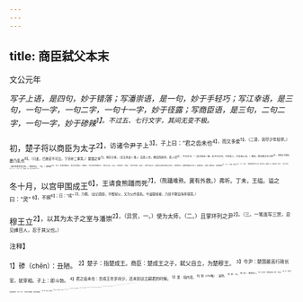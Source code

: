 ```yaml
---
---
---
```

title: 商臣弑父本末
---



文公元年

*写子上语，是四句，妙于错落；写潘崇语，是一句，妙于手轻巧；写江幸语，是三句，一句一字，一句二字，一句十一字，妙于径露；写商臣语，是三句，二句二字，一句一字，妙于碜辣<sup>1】。不过五、七行文字，其间无变不极。*

初，楚子将以商臣为太子<sup>2】，访诸令尹子上<sup>3】。子上曰：“君之齿未也<sup>4】，而又多爱<sup>5】，（二语，说尽少年轻举。）畿乃乱也<sup>6】。（只此，已断定不可立。下另补二事耳。）楚国之举<sup>7】，恒在少者。（言又有此一事。）且是人也，蜂目而豺声，忍人也<sup>8】，不可立也。”（言又有此一事。此不可立句，只顶忍人，不总承上文。）弗听。既又欲立王子职<sup>9】，而戮太子商臣。（果应齿未多爱之料。）商臣闻之，（句。）而未察<sup>10】，（句。）告其师潘崇曰：“若之何而察之？”潘崇曰：“享江芈而勿敬也0。”（轻巧之至。）从之。江芈怒曰：“呼@！（犹今云嘎。）役夫！（犹今云奴才。）宜君王之欲杀汝而立职也。”（轻轻毕吐，因更思潘崇之巧也。）告潘崇曰：“信矣。”潘崇曰：“能事诸乎<sup>3】？”曰：“不能。”“能行乎<sup>4】？”曰：“不能。”（潘柴明知商臣欲行大事，特不便开口，故假作二问，看他连答二“不能”。）“能行大事乎<sup>5】”曰：“能。”（二“不能”“一能”，写得辣甚，疾甚，果又应“蜂目豺声”之料。）

冬十月，以宫甲围成王<sup>6】，王请食熊蹯而死<sup>7】。（熊蹯难熟，冀有外救。）弗听。丁未，王缢。谥之曰：“灵”
<sup>6】，不瞑<sup>6】；曰：“成”
<sup>2】，乃瞑。（此记商臣，不惟狱父，又为父作恶名。今谥楚成者，乃目不瞑自争所得耳。）

穆王立<sup>2】，以其为太子之室与潘崇<sup>2】，（异赏，一。）使为太师，（二。）且掌环列之尹<sup>2】。（三。一笔连写三赏，总见蜂目人，忍于其父也。）

<sup>注释】

<sup>1】碜（chěn）：丑陋。
<sup>2】楚子：指楚成王。商臣：楚成王之子，弑父自立，为楚穆王。
<sup>3】令尹：楚国最高行政长官，犹宰相。子上：即斗勃。
<sup>4】君之齿未也：言成王年岁尚少，还未到议立嗣君的时候。
<sup>5】爱：指内宠。
<sup>6】勤（chù触）：废除。
<sup>7】举：立。
<sup>8】忍人：残忍的人。
<sup>9】王子职：商臣庶弟。察：复审。
<sup>10】享：通“飨”，设酒宴款待。江芈（mǐ）：楚成王的妹妹，商臣的姑姑。
<sup>12】呼：叹词，表惊怪。
<sup>13】诸：这里作“之”字用。
<sup>14】行：出亡。
<sup>15】大事：杜预注：“大事谓弑君。”
<sup>16】官甲：指守卫太子宫的甲兵。
<sup>17】熊路（fán著）：熊掌。其物难熟，成王请食熊掌，意在延长时间，待外援。
<sup>18】灵：恶谥，据《谥法解》：“乱而不损曰灵。”意即不能以治损乱。
<sup>19】不嘆：死不闭眼。
<sup>20】成：好谥。据《谥法解》：“安民立政曰成。”
<sup>21】穆王：即楚穆王商臣。
<sup>22】以其为太子之室与潘崇：穆王把他做太子时所居室内财物仆妾全部赏给潘崇。
<sup>23】环列之尹：官卫之官，指卫尉。据沈钦韩《春秋左传补注》曰：“环列之尹若汉之卫尉矣。”